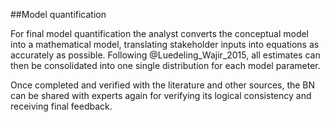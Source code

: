 ##Model quantification

For final model quantification the analyst converts the conceptual model into a mathematical model, translating stakeholder inputs into equations as accurately as possible. Following @Luedeling_Wajir_2015, all estimates can then be consolidated into one single distribution for each model parameter.

Once completed and verified with the literature and other sources, the BN can be shared with experts again for verifying its logical consistency and receiving final feedback.
